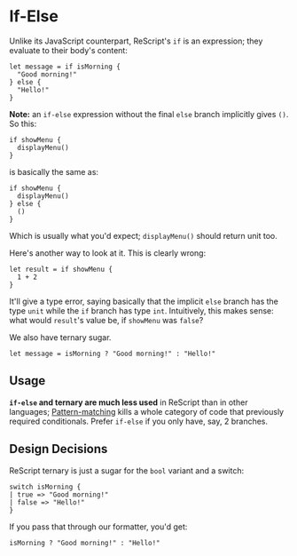 # If-Else

Unlike its JavaScript counterpart, ReScript's `if` is an expression; they evaluate to their body's content:

```re
let message = if isMorning {
  "Good morning!"
} else {
  "Hello!"
}
```

**Note:** an `if-else` expression without the final `else` branch implicitly gives `()`. So this:

```re
if showMenu {
  displayMenu()
}
```

is basically the same as:

```re
if showMenu {
  displayMenu()
} else {
  ()
}
```

Which is usually what you'd expect; `displayMenu()` should return unit too.

Here's another way to look at it. This is clearly wrong:

```re
let result = if showMenu {
  1 + 2
}
```

It'll give a type error, saying basically that the implicit `else` branch has the type `unit` while the `if` branch has type `int`. Intuitively, this makes sense: what would `result`'s value be, if `showMenu` was `false`?

We also have ternary sugar.

```re
let message = isMorning ? "Good morning!" : "Hello!"
```

## Usage

**`if-else` and ternary are much less used** in ReScript than in other languages; [Pattern-matching](pattern-matching) kills a whole category of code that previously required conditionals. Prefer `if-else` if you only have, say, 2 branches.

## Design Decisions

ReScript ternary is just a sugar for the `bool` variant and a switch:

```re
switch isMorning {
| true => "Good morning!"
| false => "Hello!"
}
```

If you pass that through our formatter, you'd get:

```re
isMorning ? "Good morning!" : "Hello!"
```
